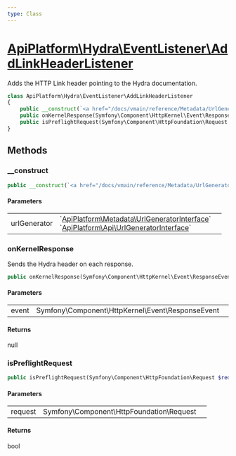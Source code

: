 ```yaml
---
type: Class
---
```


# [ApiPlatform\Hydra\EventListener\AddLinkHeaderListener](/docs/vmain/reference/Hydra/EventListener/AddLinkHeaderListener)

Adds the HTTP Link header pointing to the Hydra documentation.


```php
class ApiPlatform\Hydra\EventListener\AddLinkHeaderListener
{
    public __construct(`<a href="/docs/vmain/reference/Metadata/UrlGeneratorInterface">ApiPlatform\Metadata\UrlGeneratorInterface</a>`|`<a href="/docs/vmain/reference/Metadata/UrlGeneratorInterface">ApiPlatform\Api\UrlGeneratorInterface</a>` $urlGenerator)
    public onKernelResponse(Symfony\Component\HttpKernel\Event\ResponseEvent $event): null
    public isPreflightRequest(Symfony\Component\HttpFoundation\Request $request): bool
}
```
## Methods

### __construct



```php
public __construct(`<a href="/docs/vmain/reference/Metadata/UrlGeneratorInterface">ApiPlatform\Metadata\UrlGeneratorInterface</a>`|`<a href="/docs/vmain/reference/Metadata/UrlGeneratorInterface">ApiPlatform\Api\UrlGeneratorInterface</a>` $urlGenerator)
```

#### Parameters

<table><tbody>
<tr><td>urlGenerator</td><td>`<a href="/docs/vmain/reference/Metadata/UrlGeneratorInterface">ApiPlatform\Metadata\UrlGeneratorInterface</a>`<br />`<a href="/docs/vmain/reference/Metadata/UrlGeneratorInterface">ApiPlatform\Api\UrlGeneratorInterface</a>`</td><td></td></tr>
</tbody>
</table>

### onKernelResponse

Sends the Hydra header on each response.

```php
public onKernelResponse(Symfony\Component\HttpKernel\Event\ResponseEvent $event): null
```

#### Parameters

<table><tbody>
<tr><td>event</td><td>Symfony\Component\HttpKernel\Event\ResponseEvent</td><td></td></tr>
</tbody>
</table>

#### Returns

null

### isPreflightRequest



```php
public isPreflightRequest(Symfony\Component\HttpFoundation\Request $request): bool
```

#### Parameters

<table><tbody>
<tr><td>request</td><td>Symfony\Component\HttpFoundation\Request</td><td></td></tr>
</tbody>
</table>

#### Returns

bool
